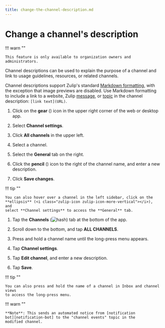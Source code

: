 ```yaml
---
title: change-the-channel-description.md
---
```


# Change a channel's description


!!! warn ""

    This feature is only available to organization owners and administrators.




Channel descriptions can be used to explain the purpose of a channel and link to
usage guidelines, resources, or related channels.

Channel descriptions support Zulip's standard [Markdown
formatting][markdown-formatting], with the exception that image previews are
disabled. Use Markdown formatting to include a link to a website, Zulip
[message][message-link], or [topic][topic-link] in the channel description:
`[link text](URL)`.

<Tabs>
<TabItem label="desktop-web">

1. Click on the **gear** (<i class="zulip-icon zulip-icon-gear"></i>) icon in
   the upper right corner of the web or desktop app.

1. Select <i class="zulip-icon zulip-icon-hash"></i> **Channel settings**.

1. Click **All channels** in the upper left.



1. Select a channel.


1. Select the **General** tab on the right.




1. Click the **pencil** (<i class="fa fa-pencil"></i>) icon
   to the right of the channel name, and enter a new description.


1. Click **Save changes**.





!!! tip ""

    You can also hover over a channel in the left sidebar, click on the
    **ellipsis** (<i class="zulip-icon zulip-icon-more-vertical"></i>), and
    select **Channel settings** to access the **General** tab.

</TabItem>
<TabItem label="mobile">

1. Tap the **Channels**
   (<img src="/static/images/help/mobile-hash-icon.svg" alt="hash" class="help-center-icon"/>)
   tab at the bottom of the app.

1. Scroll down to the bottom, and tap **ALL CHANNELS**.





1. Press and hold a channel name until the long-press menu appears.




1. Tap **Channel settings**.

1. Tap **Edit channel**, and enter a new description.

1. Tap **Save**.


!!! tip ""

    You can also press and hold the name of a channel in Inbox and channel views
    to access the long-press menu.

</TabItem>
</Tabs>


!!! warn ""

    **Note**: This sends an automated notice from [notification
    bot][notification-bot] to the "channel events" topic in the
    modified channel.

[notification-bot]: /help/configure-automated-notices




[markdown-formatting]: /help/format-your-message-using-markdown
[message-link]: /help/link-to-a-message-or-conversation#get-a-link-to-a-specific-message
[topic-link]: /help/link-to-a-message-or-conversation#get-a-link-to-a-specific-topic


